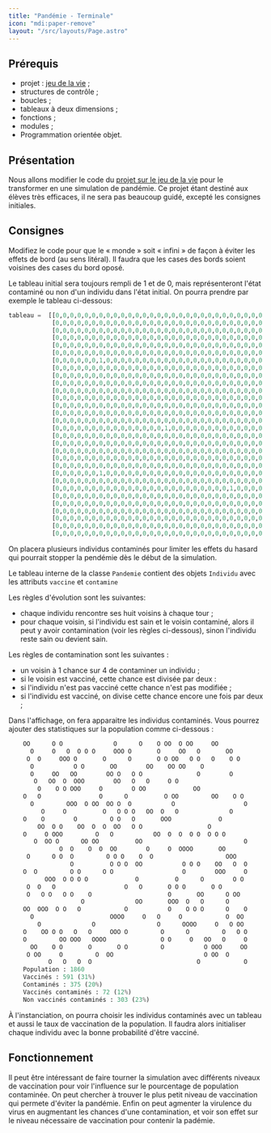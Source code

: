 ```yaml
---
title: "Pandémie - Terminale"
icon: "mdi:paper-remove"
layout: "/src/layouts/Page.astro"
---
```


## Prérequis

  * projet : [jeu de la vie](jeu-de-la-vie) ;
  * structures de contrôle ;
  * boucles ;
  * tableaux à deux dimensions ;
  * fonctions ;
  * modules ;
  * Programmation orientée objet.

## Présentation

Nous allons modifier le code du [projet sur le jeu de la vie](jeu-de-la-vie)
pour le transformer en une simulation de pandémie. Ce projet étant destiné aux
élèves très efficaces, il ne sera pas beaucoup guidé, excepté les consignes
initiales.

## Consignes

Modifiez le code pour que le « monde » soit « infini » de façon à éviter les
effets de bord (au sens litéral). Il faudra que les cases des bords soient
voisines des cases du bord oposé.

Le tableau initial sera toujours rempli de 1 et de 0, mais représenteront
l'état contaminé ou non d'un individu dans l'état initial. On pourra prendre
par exemple le tableau ci-dessous:

```python
tableau =  [[0,0,0,0,0,0,0,0,0,0,0,0,0,0,0,0,0,0,0,0,0,0,0,0,0,0,0,0,0,0,0,0,0,0,0,0,0,0,0,0,0,0,0,0,0,0,0,0,0,0,0,0,0,0,0,0,0,0,0,0,0,0],
            [0,0,0,0,0,0,0,0,0,0,0,0,0,0,0,0,0,0,0,0,0,0,0,0,0,0,0,0,0,0,0,0,0,0,0,0,0,0,0,0,0,0,0,0,0,0,0,0,0,0,0,0,0,0,0,0,0,0,0,0,0,0],
            [0,0,0,0,0,0,0,0,0,0,0,0,0,0,0,0,0,0,0,0,0,0,0,0,0,0,0,0,0,0,0,0,0,0,0,0,0,0,0,0,0,0,0,0,0,0,0,0,0,0,0,0,0,0,0,0,0,0,0,0,0,0],
            [0,0,0,0,0,0,0,0,0,0,0,0,0,0,0,0,0,0,0,0,0,0,0,0,0,0,0,0,0,0,0,0,0,0,0,0,0,0,0,0,0,0,0,0,0,0,0,0,0,0,0,0,0,0,0,0,0,0,0,0,0,0],
            [0,0,0,0,0,0,0,0,0,0,0,0,0,0,0,0,0,0,0,0,0,0,0,0,0,0,0,0,0,0,0,0,0,0,0,0,0,0,0,0,0,0,0,0,0,0,0,0,0,0,0,0,0,0,0,0,0,0,0,0,0,0],
            [0,0,0,0,0,0,0,0,0,0,0,0,0,0,0,0,0,0,0,0,0,0,0,0,0,0,0,0,0,0,0,0,0,0,0,0,0,0,0,0,0,0,0,0,0,0,0,0,0,0,0,0,0,0,0,0,0,0,0,0,0,0],
            [0,0,0,0,0,0,1,0,0,0,0,0,0,0,0,0,0,0,0,0,0,0,0,0,0,0,0,0,0,0,0,0,0,0,0,0,0,0,0,0,0,0,0,0,0,0,0,0,0,0,0,0,0,0,0,0,0,0,0,0,0,0],
            [0,0,0,0,0,0,0,0,0,0,0,0,0,0,0,0,0,0,0,0,0,0,0,0,0,0,0,0,0,0,0,0,0,0,0,0,0,0,0,1,0,0,0,0,0,0,0,0,0,0,0,0,0,0,0,0,0,0,0,0,0,0],
            [0,0,0,0,0,0,0,0,0,0,0,0,0,0,0,0,0,0,0,0,0,0,0,0,0,0,0,0,0,0,0,0,0,0,0,0,0,0,0,0,0,0,0,0,0,0,0,0,0,0,0,0,0,0,0,0,0,0,0,0,0,0],
            [0,0,0,0,0,0,0,0,0,0,0,0,0,0,0,0,0,0,0,0,0,0,0,0,0,0,0,0,0,0,0,0,0,0,0,0,0,0,0,0,0,0,0,0,0,0,0,0,0,0,0,0,0,0,0,0,0,0,0,0,0,0],
            [0,0,0,0,0,0,0,0,0,0,0,0,0,0,0,0,0,0,0,0,0,0,0,0,0,0,0,0,0,0,0,0,0,0,0,0,0,0,0,0,0,0,0,0,0,0,0,0,0,0,0,0,0,0,0,0,0,0,0,0,0,0],
            [0,0,0,0,0,0,0,0,0,0,0,0,0,0,0,0,0,0,0,0,0,0,0,0,0,0,0,0,0,0,0,0,0,0,0,0,0,0,0,0,0,0,0,0,0,0,0,0,0,0,0,0,0,0,0,0,0,0,0,0,0,0],
            [0,0,0,0,0,0,0,0,0,0,0,0,0,0,0,0,0,0,0,0,0,0,0,0,0,0,0,0,0,0,0,0,0,0,0,0,0,0,0,0,0,0,0,0,0,0,0,0,0,0,0,0,0,0,0,0,0,0,0,0,0,0],
            [0,0,0,0,0,0,0,0,0,0,0,0,0,0,0,0,0,0,0,0,0,0,0,0,0,0,0,0,0,0,0,0,0,0,0,0,0,0,0,0,0,0,0,0,0,0,0,0,0,0,0,0,0,0,0,0,0,0,0,0,0,0],
            [0,0,0,0,0,0,0,0,0,0,0,0,0,0,0,0,0,0,0,0,0,0,0,0,0,0,0,0,0,0,0,0,0,0,0,0,0,0,0,0,0,0,0,0,0,0,0,0,0,0,0,0,0,0,0,0,0,0,0,0,0,0],
            [0,0,0,0,0,0,0,0,0,0,0,0,0,0,0,1,0,0,0,0,0,0,0,0,0,0,0,0,0,0,0,0,0,0,0,0,0,0,0,0,0,0,0,0,0,0,0,0,0,0,0,0,0,1,0,0,0,0,0,0,0,0],
            [0,0,0,0,0,0,0,0,0,0,0,0,0,0,0,0,0,0,0,0,0,0,0,0,0,0,0,0,0,0,0,0,0,0,0,0,0,0,0,0,0,0,0,0,0,0,0,0,0,0,0,0,0,0,0,0,0,0,0,0,0,0],
            [0,0,0,0,0,0,0,0,0,0,0,0,0,0,0,0,0,0,0,0,0,0,0,0,0,0,0,0,0,0,0,0,0,0,0,0,0,0,0,0,0,0,0,0,0,0,0,0,0,0,0,0,0,0,0,0,0,0,0,0,0,0],
            [0,0,0,0,0,0,0,0,0,0,0,0,0,0,0,0,0,0,0,0,0,0,0,0,0,0,0,0,0,0,0,0,0,0,0,0,0,0,0,0,0,0,0,0,0,0,0,0,0,0,0,0,0,0,0,0,0,0,0,0,0,0],
            [0,0,0,0,0,0,0,0,0,0,0,0,0,0,0,0,0,0,0,0,0,0,0,0,0,0,0,0,0,0,0,0,0,0,0,0,0,0,0,0,0,0,0,0,0,0,0,0,0,0,0,0,0,0,0,0,0,0,0,0,0,0],
            [0,0,0,0,0,0,0,0,0,0,0,0,0,0,0,0,0,0,0,0,0,0,0,0,0,0,0,0,0,0,0,0,0,0,0,0,0,0,0,0,0,0,0,0,0,0,0,0,0,0,0,0,0,0,0,0,0,0,0,0,0,0],
            [0,0,0,0,0,0,1,0,0,0,0,0,0,0,0,0,0,0,0,0,0,0,0,0,0,0,0,0,0,0,0,0,0,0,0,0,0,0,0,0,0,0,0,0,0,0,0,0,0,0,0,1,0,0,0,0,0,0,0,0,0,0],
            [0,0,0,0,0,0,0,0,0,0,0,0,0,0,0,0,0,0,0,0,0,0,0,0,0,0,0,0,0,0,0,0,0,0,0,0,0,0,0,0,0,0,0,0,0,0,0,0,0,0,0,0,0,0,0,0,0,0,0,0,0,0],
            [0,0,0,0,0,0,0,0,0,0,0,0,0,0,0,0,0,0,0,0,0,0,0,0,1,0,0,0,0,0,0,0,0,0,0,0,0,0,0,0,0,0,0,0,0,0,0,0,0,0,0,0,0,0,0,0,0,0,0,0,0,0],
            [0,0,0,0,0,0,0,0,0,0,0,0,0,0,0,0,0,0,0,0,0,0,0,0,0,0,0,0,0,0,0,0,0,0,0,0,0,0,0,0,0,0,0,0,0,0,0,0,0,0,0,0,0,0,0,0,0,0,0,0,0,0],
            [0,0,0,0,0,0,0,0,0,0,0,0,0,0,0,0,0,0,0,0,0,0,0,0,0,0,0,0,0,0,0,0,0,0,0,0,0,0,0,0,0,0,0,0,0,0,0,0,0,0,0,0,0,0,0,0,0,0,0,0,0,0],
            [0,0,0,0,0,0,0,0,0,0,0,0,0,0,0,0,0,0,0,0,0,0,0,0,0,0,0,0,0,0,0,0,0,0,0,0,0,0,0,0,0,0,0,0,0,0,0,0,0,0,0,0,0,0,0,0,0,0,0,0,0,0],
            [0,0,0,0,0,0,0,0,0,0,0,0,0,0,0,0,0,0,0,0,0,0,0,0,0,0,0,0,0,0,0,0,0,0,0,0,0,0,0,0,0,0,0,0,0,0,0,0,0,0,0,0,0,0,0,0,0,0,0,0,0,0],
            [0,0,0,0,0,0,0,0,0,0,0,0,0,0,0,0,0,0,0,0,0,0,0,0,0,0,0,0,0,0,0,0,0,0,0,0,0,0,0,0,0,0,0,0,0,0,0,0,0,0,0,0,0,0,0,0,0,0,0,0,0,0],
            [0,0,0,0,0,0,0,0,0,0,0,0,0,0,0,0,0,0,0,0,0,0,0,0,0,0,0,0,0,0,0,0,0,0,0,0,0,0,0,0,0,0,0,0,0,0,0,0,0,0,0,0,0,0,0,0,0,0,0,0,0,0]]
```

On placera plusieurs individus contaminés pour limiter les effets du hasard
qui pourrait stopper la pendémie dès le début de la simulation.

Le tableau interne de la classe `Pandemie` contient des objets `Individu` avec
les attributs `vaccine` et `contamine`

Les règles d'évolution sont les suivantes:

  * chaque individu rencontre ses huit voisins à chaque tour ;
  * pour chaque voisin, si l'individu est sain et le voisin contaminé, alors il peut y avoir contamination (voir les règles ci-dessous), sinon l'individu reste sain ou devient sain.

Les règles de contamination sont les suivantes :

  * un voisin à 1 chance sur 4 de contaminer un individu ;
  * si le voisin est vacciné, cette chance est divisée par deux :
  * si l'individu n'est pas vacciné cette chance n'est pas modifiée ;
  * si l'individu est vacciné, on divise cette chance encore une fois par deux ;

Dans l'affichage, on fera apparaitre les individus contaminés. Vous pourrez
ajouter des statistiques sur la population comme ci-dessous :

```python
    OO      O O              O      O    O OO  O OO     OO
      O     O   O  O O O     OOO O       O     OO   O       OO
     O  O     OOO O       O      O       O O OO   O O   O    O O
      O           O O       OO        OO    OO OO    O
      O     OO   OO        OO O   O O               O        O
       O   OO  O  OOO        OO   O   O     O O
        O    O O OOO     O        O OO             OO
    O   O                O      O          O OO         OO    O O
      O         OOO  O OO  OO O  O           O                   O
         O     O          O   O O O   OO  O   O              O
    O    O        O         O O   O       OOO             O
        OO  O O    OO  O  O  OO   O O                  O
    O     O OOO         O   O           OO  O  O  O O  O O O
       O  OO O      OO OO          OO                            O
              O  O    O  O  OO        O     O  OOOO       OO
     O      O O  O         O O O    O  O                    OOO
                 O          O O O  OO           O O O    OO   O  O
    O  O         O O      O O                   O        OOO     O
          OOO  O O O O             O          O      O        O O
     O  O   O                   O   O       O O O       O O
     O   O O   O O    O                     O       OO      O OO
                    O              OO       OOO  O   O      O
    OO  OOO  O O   O            O           O    O O O      O    O
      O                     OOOO     O   O     O            O  OO
        O              O                 O      OOOO     O   O OO
    O    OO O O   O   O     OOO O         O      O         O   O O
    O         OO OOO   OOOO               O O     O   OO   O     O
      OO    O O       O       O O         O           O OOO     OO
     O OO     O         O  OO                         O OO  O
           O   O   O  O                             O            O
    Population : 1860
    Vaccinés : 591 (31%)
    Contaminés : 375 (20%)
    Vaccinés contaminés : 72 (12%)
    Non vaccinés contaminés : 303 (23%)
```

À l'instanciation, on pourra choisir les individus contaminés avec un tableau
et aussi le taux de vaccination de la population. Il faudra alors initialiser
chaque individu avec la bonne probabilité d'être vacciné.

## Fonctionnement

Il peut être intéressant de faire tourner la simulation avec différents
niveaux de vaccination pour voir l'influence sur le pourcentage de population
contaminée. On peut chercher à trouver le plus petit niveau de vaccination qui
permete d'éviter la pandémie. Enfin on peut agmenter la virulence du virus en
augmentant les chances d'une contamination, et voir son effet sur le niveau
nécessaire de vaccination pour contenir la padémie.